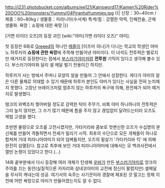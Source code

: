 http://i231.photobucket.com/albums/ee121/Kainsword17/Kamen%20Rider%20OOO%20monsters/Yummy/04PiranhaYummies.jpg
{{|
신장：30~40cm / 체중：60~80kg / 생물종：피라니아(수서계)
특색/힘：강렬한 악력, 인해전술, 군체 생물화.
욕망：쇼핑에 대한 욕망
|}}

[가면 라이더 오즈]의 등장 괴인 [wiki:"야미(가면 라이더 오즈)" 야미].

첫 등장은 6화로 [[Greeed]]의 하나인 [[메즐]]이 [이즈미 히나]가 다니는 학교의 학생인 야마노 하루카의 '''쇼핑에 관한 욕망'''에 주목해 만들어낸 야미이다. 이 녀석도 전투력은 별로지만 때거지로 등장한다는 점에서 [[부스러기야미]]처럼 '''전투원''' 기믹이 있다고 생각해 볼수 있다. 부스러기야미와 달리 셀 메달 벌기 전용이긴 하지만.

하루카가 사는 방에서 주머니 모양의 알을 만들어 그 안에서 성장한다. 게다가 야미의 알은 다른 물체로 의태할 수 있기 때문에 하루카 본인도 야미가 있다는 사실을 전혀 눈치채지 못했다. 고장난 브레이크처럼 멈추지 않는 하루카의 욕구에 의해, 완전체가 되어 떼거지로 발생했다.

탱크의 외벽조차 찢어버릴 정도로 강력한 턱이 주무기. 비록 야미 하나하나의 전투력은 그리 높지 않지만, 그 수가 많기 때문에 틈을 주지 않고 끊임없이 달려드는터라 오즈도 제법 고생을 했다. 

초반엔 물량으로 오즈를 고전시켰지만, 가타키리바 콤보로 첫변신한 오즈가 수십명의 분신체를 만들어 격돌하면서 전세가 밀리기 시작. 최후의 수단으로 모든 개체들이 하나로 합쳐져 거대 피라니아야미가 되어 덤벼들지만, 오즈의 필살기 '가타키리바 킥' 에 의해 완전히 섬멸된다. 참고로 최후에 보인 거대 피라니아야미에 대해서는 모 백과사전에서 열띤 논쟁이 있었다고 한다.(…)

14화 끝부분에서 다시 등장해 여러 개체가 탄생해 [[우바]]가 만든 [[부스러기야미]]로 앙크의 주의를 끄는 동안(실질적으론 카자리와 샴네코야미의 교전에 정신이 팔렸지만) 셀메달을 무사히 캐내는데 성공. 여기서의 숙주는 사기꾼이라 경찰에 체포된 것 말고는 정체 이전에 어떤 욕망으로 야미가 만들어졌는지도 알 수 없다. 
